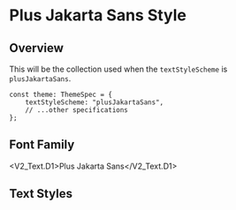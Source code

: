 
<Meta title="V2/Text/PlusSansJakarta Style" />

# Plus Jakarta Sans Style

## Overview

This will be the collection used when the `textStyleScheme` is `plusJakartaSans`.

```tsx
const theme: ThemeSpec = {
    textStyleScheme: "plusJakartaSans",
    // ...other specifications
};
```

## Font Family

<V2_Text.D1>Plus Jakarta Sans</V2_Text.D1>

<Unstyled>
    <ThemeProvider theme={{ ...BaseTheme, textStyleScheme: "plusJakartaSans" }}>
        <FontDisplay />
    </ThemeProvider>
</Unstyled>

## Text Styles

<Unstyled>
    <ThemeProvider theme={{ ...BaseTheme, textStyleScheme: "plusJakartaSans" }}>
        <FontSizeDisplay textStyles={BasePlusSansJakartaStyleSet} />
    </ThemeProvider>
</Unstyled>
